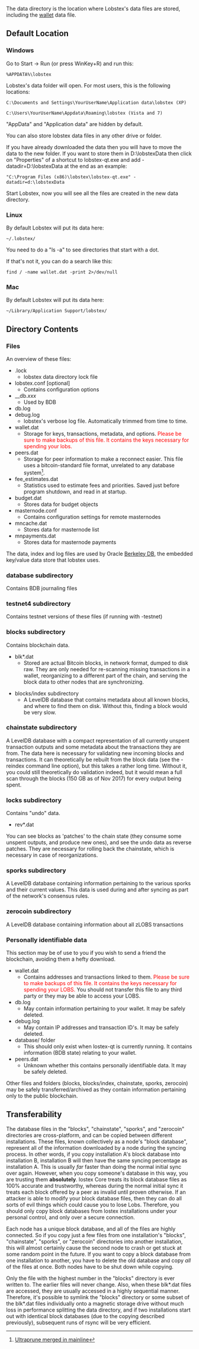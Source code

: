 The data directory is the location where Lobstex's data files are stored, including the [[Wallet|wallet]] data file.

==Default Location==
=== Windows ===

Go to Start -> Run (or press WinKey+R) and run this:

 %APPDATA%\lobstex

Lobstex's data folder will open. For most users, this is the following locations:

 C:\Documents and Settings\YourUserName\Application data\lobstex (XP)

 C:\Users\YourUserName\Appdata\Roaming\lobstex (Vista and 7)

"AppData" and "Application data" are hidden by default.

You can also store lobstex data files in any other drive or folder.

If you have already downloaded the data then you will have to move the data to the new folder.
If you want to store them in D:\lobstexData then click on "Properties" of a shortcut to lobstex-qt.exe and
add -datadir=D:\lobstexData at the end as an example:

 "C:\Program Files (x86)\lobstex\lobstex-qt.exe" -datadir=d:\lobstexData

Start Lobstex, now you will see all the files are created in the new data directory.

=== Linux ===

By default Lobstex will put its data here:

 ~/.lobstex/

You need to do a "ls -a" to see directories that start with a dot.

If that's not it, you can do a search like this:

 find / -name wallet.dat -print 2>/dev/null

=== Mac ===

By default Lobstex will put its data here:

 ~/Library/Application Support/lobstex/

==Directory Contents==

===Files===

An overview of these files:

* .lock
** lobstex data directory lock file
* lobstex.conf [optional]
**Contains configuration options
* __db.''xxx''
**Used by BDB
* db.log
* debug.log
**lobstex's verbose log file. Automatically trimmed from time to time.
* wallet.dat
**Storage for keys, transactions, metadata, and options. <span style="color:red">Please be sure to make backups of this file.  It contains the keys necessary for spending your lobs.</span>
* peers.dat
** Storage for peer information to make a reconnect easier.  This file uses a bitcoin-standard file format, unrelated to any database system<ref>[http://bitcointalk.org/index.php?topic=119525.msg1287284#msg1287284 Ultraprune merged in mainline]</ref>.
* fee_estimates.dat
** Statistics used to estimate fees and priorities. Saved just before program shutdown, and read in at startup.
* budget.dat
** Stores data for budget objects
* masternode.conf
** Contains configuration settings for remote masternodes
* mncache.dat
** Stores data for masternode list
* mnpayments.dat
** Stores data for masternode payments
The data, index and log files are used by Oracle [http://en.wikipedia.org/wiki/Berkeley_DB Berkeley DB], the embedded key/value data store that lobstex uses.

===database subdirectory===
Contains BDB journaling files

===testnet4 subdirectory===
Contains testnet versions of these files (if running with -testnet)

===blocks subdirectory===
Contains blockchain data.

* blk*.dat
** Stored are actual Bitcoin blocks, in network format, dumped to disk raw.  They are only needed for re-scanning missing transactions in a wallet, reorganizing to a different part of the chain, and serving the block data to other nodes that are synchronizing.

* blocks/index subdirectory
** A LevelDB database that contains metadata about all known blocks, and where to find them on disk. Without this, finding a block would be very slow.

===chainstate subdirectory===
A LevelDB database with a compact representation of all currently unspent transaction outputs and some metadata about the transactions they are from. The data here is necessary for validating new incoming blocks and transactions. It can theoretically be rebuilt from the block data (see the -reindex command line option), but this takes a rather long time. Without it, you could still theoretically do validation indeed, but it would mean a full scan through the blocks (150 GB as of Nov 2017) for every output being spent.

===locks subdirectory===
Contains "undo" data.

* rev*.dat
You can see blocks as 'patches' to the chain state (they consume some unspent outputs, and produce new ones), and see the undo data as reverse patches. They are necessary for rolling back the chainstate, which is necessary in case of reorganizations.

===sporks subdirectory===
A LevelDB database containing information pertaining to the various sporks and their current values. This data is used during and after syncing as part of the network's consensus rules.

===zerocoin subdirectory===
A LevelDB database containing information about all zLOBS transactions

===Personally identifiable data===
This section may be of use to you if you wish to send a friend the blockchain, avoiding them a hefty download.

*wallet.dat
**Contains addresses and transactions linked to them. <span style="color:red">Please be sure to make backups of this file.  It contains the keys necessary for spending your LOBS.</span> You should not transfer this file to any third party or they may be able to access your LOBS.
*db.log
**May contain information pertaining to your wallet. It may be safely deleted.
*debug.log
**May contain IP addresses and transaction ID's. It may be safely deleted.
*database/ folder
**This should only exist when lostex-qt is currently running. It contains information (BDB state) relating to your wallet.
*peers.dat
**Unknown whether this contains personally identifiable data. It may be safely deleted.

Other files and folders (blocks, blocks/index, chainstate, sporks, zerocoin) may be safely transferred/archived as they contain information pertaining only to the public blockchain.

==Transferability==

The database files in the "blocks", "chainstate", "sporks", and "zerocoin" directories are cross-platform, and can be copied between different installations. These files, known collectively as a node's "block database", represent all of the information downloaded by a node during the syncing process. In other words, if you copy installation A's block database into installation B, installation B will then have the same syncing percentage as installation A. This is usually ''far'' faster than doing the normal initial sync over again. However, when you copy someone's database in this way, you are trusting them '''absolutely'''. lostex Core treats its block database files as 100% accurate and trustworthy, whereas during the normal initial sync it treats each block offered by a peer as invalid until proven otherwise. If an attacker is able to modify your block database files, then they can do all sorts of evil things which could cause you to lose Lobs. Therefore, you should only copy block databases from lostex installations under your personal control, and only over a secure connection.

Each node has a unique block database, and all of the files are highly connected. So if you copy just a few files from one installation's "blocks", "chainstate", "sporks", or "zerocoin" directories into another installation, this will almost certainly cause the second node to crash or get stuck at some random point in the future. If you want to copy a block database from one installation to another, you have to delete the old database and copy ''all'' of the files at once. Both nodes have to be shut down while copying.

Only the file with the highest number in the "blocks" directory is ever written to. The earlier files will never change. Also, when these blk*.dat files are accessed, they are usually accessed in a highly sequential manner. Therefore, it's possible to symlink the "blocks" directory or some subset of the blk*.dat files individually onto a magnetic storage drive without much loss in performance splitting the data directory, and if two installations start out with identical block databases (due to the copying described previously), subsequent runs of rsync will be very efficient.


